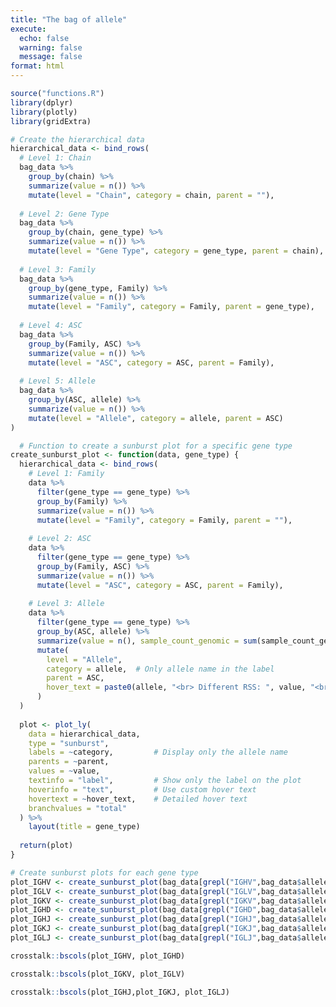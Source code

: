 ```yaml
---
title: "The bag of allele"
execute:
  echo: false
  warning: false
  message: false
format: html
---
```


```r
source("functions.R")
library(dplyr)
library(plotly)
library(gridExtra)
```

```r

# Create the hierarchical data
hierarchical_data <- bind_rows(
  # Level 1: Chain
  bag_data %>%
    group_by(chain) %>%
    summarize(value = n()) %>%
    mutate(level = "Chain", category = chain, parent = ""),
  
  # Level 2: Gene Type
  bag_data %>%
    group_by(chain, gene_type) %>%
    summarize(value = n()) %>%
    mutate(level = "Gene Type", category = gene_type, parent = chain),
  
  # Level 3: Family
  bag_data %>%
    group_by(gene_type, Family) %>%
    summarize(value = n()) %>%
    mutate(level = "Family", category = Family, parent = gene_type),
  
  # Level 4: ASC
  bag_data %>%
    group_by(Family, ASC) %>%
    summarize(value = n()) %>%
    mutate(level = "ASC", category = ASC, parent = Family),
  
  # Level 5: Allele
  bag_data %>%
    group_by(ASC, allele) %>%
    summarize(value = n()) %>%
    mutate(level = "Allele", category = allele, parent = ASC)
)
```


```R
  
  # Function to create a sunburst plot for a specific gene type
create_sunburst_plot <- function(data, gene_type) {
  hierarchical_data <- bind_rows(
    # Level 1: Family
    data %>%
      filter(gene_type == gene_type) %>%
      group_by(Family) %>%
      summarize(value = n()) %>%
      mutate(level = "Family", category = Family, parent = ""),
    
    # Level 2: ASC
    data %>%
      filter(gene_type == gene_type) %>%
      group_by(Family, ASC) %>%
      summarize(value = n()) %>%
      mutate(level = "ASC", category = ASC, parent = Family),
    
    # Level 3: Allele
    data %>%
      filter(gene_type == gene_type) %>%
      group_by(ASC, allele) %>%
      summarize(value = n(), sample_count_genomic = sum(sample_count_genomic), sample_count_AIRRseq = length(unique(samples_AIRRseq[samples_AIRRseq != ""]))) %>%
      mutate(
        level = "Allele", 
        category = allele,  # Only allele name in the label
        parent = ASC,
        hover_text = paste0(allele, "<br> Different RSS: ", value, "<br>Genomic sample count: ", sample_count_genomic, "<br>AIRRseq sample count: ", sample_count_AIRRseq) # Detailed hover text
      )
  )
  
  plot <- plot_ly(
    data = hierarchical_data,
    type = "sunburst",
    labels = ~category,         # Display only the allele name
    parents = ~parent,
    values = ~value,
    textinfo = "label",         # Show only the label on the plot
    hoverinfo = "text",         # Use custom hover text
    hovertext = ~hover_text,    # Detailed hover text
    branchvalues = "total"
  ) %>%
    layout(title = gene_type)
  
  return(plot)
}

# Create sunburst plots for each gene type
plot_IGHV <- create_sunburst_plot(bag_data[grepl("IGHV",bag_data$allele),], "IGHV")
plot_IGLV <- create_sunburst_plot(bag_data[grepl("IGLV",bag_data$allele),], "IGLV")
plot_IGKV <- create_sunburst_plot(bag_data[grepl("IGKV",bag_data$allele),], "IGKV")
plot_IGHD <- create_sunburst_plot(bag_data[grepl("IGHD",bag_data$allele),], "IGHD")
plot_IGHJ <- create_sunburst_plot(bag_data[grepl("IGHJ",bag_data$allele),], "IGHJ")
plot_IGKJ <- create_sunburst_plot(bag_data[grepl("IGKJ",bag_data$allele),], "IGKJ")
plot_IGLJ <- create_sunburst_plot(bag_data[grepl("IGLJ",bag_data$allele),], "IGLJ")

```


```r
crosstalk::bscols(plot_IGHV, plot_IGHD)
```

```r
crosstalk::bscols(plot_IGKV, plot_IGLV)
```

```r

crosstalk::bscols(plot_IGHJ,plot_IGKJ, plot_IGLJ)
```
